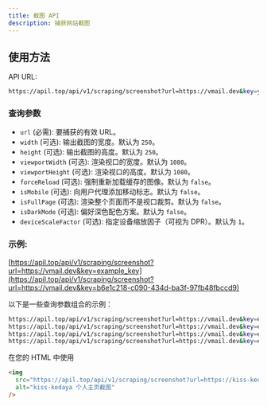 ```yaml
---
title: 截图 API
description: 捕获网站截图
---
```


## 使用方法

API URL:
```bash
https://apil.top/api/v1/scraping/screenshot?url=https://vmail.dev&key=your_api_key
```

### 查询参数
- `url` (必需): 要捕获的有效 URL。
- `width` (可选): 输出截图的宽度。默认为 `250`。
- `height` (可选): 输出截图的高度。默认为 `250`。
- `viewportWidth` (可选): 渲染视口的宽度。默认为 `1080`。
- `viewportHeight` (可选): 渲染视口的高度。默认为 `1080`。
- `forceReload` (可选): 强制重新加载缓存的图像。默认为 `false`。
- `isMobile` (可选): 向用户代理添加移动标志。默认为 `false`。
- `isFullPage` (可选): 渲染整个页面而不是视口裁剪。默认为 `false`。
- `isDarkMode` (可选): 偏好深色配色方案。默认为 `false`。
- `deviceScaleFactor` (可选): 指定设备缩放因子（可视为 DPR）。默认为 `1`。

### 示例:

[https://apil.top/api/v1/scraping/screenshot?url=https://vmail.dev&key=example_key](https://apil.top/api/v1/scraping/screenshot?url=https://vmail.dev&key=b6e1c218-c090-434d-ba3f-97fb48fbccd9)

以下是一些查询参数组合的示例：

```bash
https://apil.top/api/v1/scraping/screenshot?url=https://vmail.dev&key=example_key
https://apil.top/api/v1/scraping/screenshot?url=https://vmail.dev&key=example_key&width=500&height=500
https://apil.top/api/v1/scraping/screenshot?url=https://vmail.dev&key=example_key&viewportWidth=1920&viewportHeight=1080&isFullPage=true
https://apil.top/api/v1/scraping/screenshot?url=https://vmail.dev&key=example_key&viewportWidth=1920&viewportHeight=1080&isFullPage=true&isDarkMode=true
```

在您的 HTML 中使用

```html
<img
  src="https://apil.top/api/v1/scraping/screenshot?url=https://kiss-kedaya.dev&key=example_key"
  alt="kiss-kedaya 个人主页截图"
/>
```
